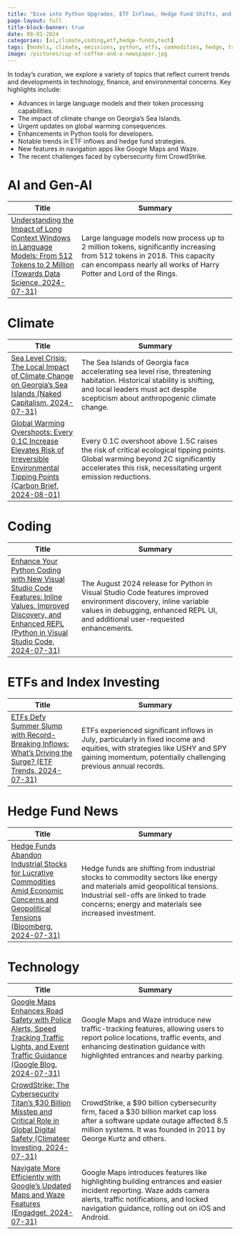 ```yaml
---
title: "Dive into Python Upgrades, ETF Inflows, Hedge Fund Shifts, and Climate Crisis Insights (01.08.2024)"
page-layout: full
title-block-banner: true
date: 08-01-2024
categories: [ai,climate,coding,etf,hedge-funds,tech]
tags: [models, climate, emissions, python, etfs, commodities, hedge, traffic, cybersecurity, investment]
image: /pictures/cup-of-coffee-and-a-newspaper.jpg
---
```


In today's curation, we explore a variety of topics that reflect current trends and developments in technology, finance, and environmental concerns. Key highlights include:

- Advances in large language models and their token processing capabilities.
- The impact of climate change on Georgia's Sea Islands.
- Urgent updates on global warming consequences.
- Enhancements in Python tools for developers.
- Notable trends in ETF inflows and hedge fund strategies.
- New features in navigation apps like Google Maps and Waze.
- The recent challenges faced by cybersecurity firm CrowdStrike.



# AI and Gen-AI
| Title | Summary |
|-----|-----------|
| [Understanding the Impact of Long Context Windows in Language Models: From 512 Tokens to 2 Million (Towards Data Science, 2024-07-31)](https://towardsdatascience.com/evaluating-long-context-large-language-models-fbd665b3544c)   | Large language models now process up to 2 million tokens, significantly increasing from 512 tokens in 2018. This capacity can encompass nearly all works of Harry Potter and Lord of the Rings. |

# Climate
| Title | Summary |
|-----|-----------|
| [Sea Level Crisis: The Local Impact of Climate Change on Georgia's Sea Islands (Naked Capitalism, 2024-07-31)](https://www.nakedcapitalism.com/2024/07/climate-change-can-one-specific-example-counter-the-denialists.html)   | The Sea Islands of Georgia face accelerating sea level rise, threatening habitation. Historical stability is shifting, and local leaders must act despite scepticism about anthropogenic climate change. |
| [Global Warming Overshoots: Every 0.1C Increase Elevates Risk of Irreversible Environmental Tipping Points (Carbon Brief, 2024-08-01)](https://www.carbonbrief.org/every-0-1c-of-overshoot-above-1-5c-increases-risk-of-crossing-tipping-points/)   | Every 0.1C overshoot above 1.5C raises the risk of critical ecological tipping points. Global warming beyond 2C significantly accelerates this risk, necessitating urgent emission reductions. |

# Coding
| Title | Summary |
|-----|-----------|
| [Enhance Your Python Coding with New Visual Studio Code Features: Inline Values, Improved Discovery, and Enhanced REPL (Python in Visual Studio Code, 2024-07-31)](https://devblogs.microsoft.com/python/python-in-visual-studio-code-august-2024-release/)   | The August 2024 release for Python in Visual Studio Code features improved environment discovery, inline variable values in debugging, enhanced REPL UI, and additional user-requested enhancements. |

# ETFs and Index Investing
| Title | Summary |
|-----|-----------|
| [ETFs Defy Summer Slump with Record-Breaking Inflows: What’s Driving the Surge? (ETF Trends, 2024-07-31)](https://www.etftrends.com/no-summer-vacation-etfs-flows-near-record-pace-july/)   | ETFs experienced significant inflows in July, particularly in fixed income and equities, with strategies like USHY and SPY gaining momentum, potentially challenging previous annual records. |

# Hedge Fund News
| Title | Summary |
|-----|-----------|
| [Hedge Funds Abandon Industrial Stocks for Lucrative Commodities Amid Economic Concerns and Geopolitical Tensions (Bloomberg, 2024-07-31)](https://www.hedgeweek.com/hedge-funds-shift-focus-from-industrials-to-commodities/)   | Hedge funds are shifting from industrial stocks to commodity sectors like energy and materials amid geopolitical tensions. Industrial sell-offs are linked to trade concerns; energy and materials see increased investment. |

# Technology
| Title | Summary |
|-----|-----------|
| [Google Maps Enhances Road Safety with Police Alerts, Speed Tracking Traffic Lights, and Event Traffic Guidance (Google Blog, 2024-07-31)](https://lifehacker.com/tech/how-to-track-police-cars-google-maps)   | Google Maps and Waze introduce new traffic-tracking features, allowing users to report police locations, traffic events, and enhancing destination guidance with highlighted entrances and nearby parking. |
| [CrowdStrike: The Cybersecurity Titan's $30 Billion Misstep and Critical Role in Global Digital Safety (Climateer Investing, 2024-07-31)](http://climateerinvest.blogspot.com/2024/07/how-crowdstrike-company-behind-global.html)   | CrowdStrike, a $90 billion cybersecurity firm, faced a $30 billion market cap loss after a software update outage affected 8.5 million systems. It was founded in 2011 by George Kurtz and others. |
| [Navigate More Efficiently with Google's Updated Maps and Waze Features (Engadget, 2024-07-31)](https://www.engadget.com/google-maps-will-show-you-where-to-enter-your-destination-130021496.html?src=rss)   | Google Maps introduces features like highlighting building entrances and easier incident reporting. Waze adds camera alerts, traffic notifications, and locked navigation guidance, rolling out on iOS and Android. |

